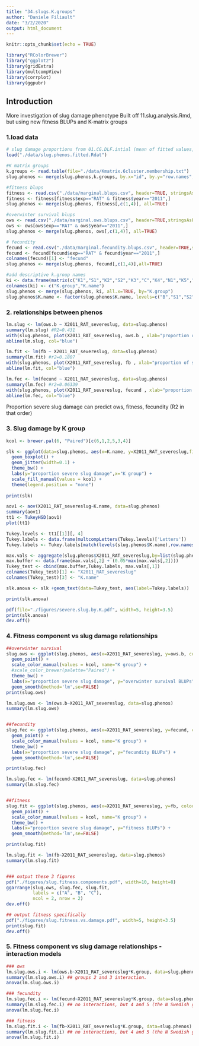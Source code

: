 ```yaml
---
title: "34.slugs.K.groups"
author: "Daniele Filiault"
date: "3/2/2020"
output: html_document
---
```


```r
knitr::opts_chunk$set(echo = TRUE)

library("RColorBrewer")
library("ggplot2")
library(gridExtra)
library(multcompView)
library(corrplot)
library(ggpubr)

```

## Introduction
More investigation of slug damage phenotype
Built off 11.slug.analysis.Rmd, but using new fitness BLUPs and K-matrix groups

### 1.load data
```r
# slug damage proportions from 01.CG.DLF.intial (mean of fitted values, glm, binomial with log link fxn)
load("./data/slug.phenos.fitted.Rdat")

#K matrix groups
k.groups <- read.table(file="./data/Kmatrix.6cluster.membership.txt")
slug.phenos <- merge(slug.phenos,k.groups, by.x="id", by.y="row.names", all=TRUE)

#fitness blups
fitness <- read.csv("./data/marginal.blups.csv", header=TRUE, stringsAsFactors=FALSE)
fitness <- fitness[fitness$exp=="RAT" & fitness$year=="2011",]
slug.phenos <- merge(slug.phenos, fitness[,c(1,4)], all=TRUE)

#overwinter survival blups
ows <- read.csv("./data/marginal.ows.blups.csv", header=TRUE,stringsAsFactors=FALSE)
ows <- ows[ows$exp=="RAT" & ows$year=="2011",]
slug.phenos <- merge(slug.phenos, ows[,c(1,4)], all=TRUE)

# fecundity
fecund <- read.csv("./data/marginal.fecundity.blups.csv", header=TRUE,stringsAsFactors=FALSE)
fecund <- fecund[fecund$exp=="RAT" & fecund$year=="2011",]
colnames(fecund)[1] <- "fecund"
slug.phenos <- merge(slug.phenos, fecund[,c(1,4)],all=TRUE)

#add descriptive k.group names
ki <- data.frame(matrix(c("K1","S1","K2","S2","K3","C","K4","N1","K5","N2","K6","B"),ncol=2,byrow=TRUE))
colnames(ki) <- c("K.group","K.name")
slug.phenos <- merge(slug.phenos, ki, all.x=TRUE, by="K.group")
slug.phenos$K.name <- factor(slug.phenos$K.name, levels=c("B","S1","S2","C","N1","N2"))

```

### 2. relationships between phenos
```r

lm.slug <- lm(ows.b ~ X2011_RAT_severeslug, data=slug.phenos)
summary(lm.slug) #R2=0.431
with(slug.phenos, plot(X2011_RAT_severeslug, ows.b , xlab="proportion of severe slug damage", ylab="overwinter survival"))
abline(lm.slug, col="blue")

lm.fit <- lm(fb ~ X2011_RAT_severeslug, data=slug.phenos)
summary(lm.fit) #r2=0.1807
with(slug.phenos, plot(X2011_RAT_severeslug, fb , xlab="proportion of severe slug damage", ylab="fitness BLUPs RAT 2011"))
abline(lm.fit, col="blue")

lm.fec <- lm(fecund ~ X2011_RAT_severeslug, data=slug.phenos)
summary(lm.fec) #r2=0.06339
with(slug.phenos, plot(X2011_RAT_severeslug, fecund , xlab="proportion of severe slug damage", ylab="fecundity BLUPs RAT 2011"))
abline(lm.fec, col="blue")
```

Proportion severe slug damage can predict ows, fitness, fecundity (R2 in that order)


### 3.  Slug damage by K group
```r
kcol <- brewer.pal(6, "Paired")[c(6,1,2,5,3,4)]

slk <- ggplot(data=slug.phenos, aes(x=K.name, y=X2011_RAT_severeslug,fill=K.name)) +
  geom_boxplot() +
  geom_jitter(width=0.1) +
  theme_bw() +
  labs(y="proportion severe slug damage",x="K group") +
  scale_fill_manual(values = kcol) +
  theme(legend.position = "none")
  
print(slk)


```

```r

aov1 <- aov(X2011_RAT_severeslug~K.name, data=slug.phenos)
summary(aov1)
tt1 <- TukeyHSD(aov1)
plot(tt1)

Tukey.levels <- tt1[[1]][, 4]
Tukey.labels <- data.frame(multcompLetters(Tukey.levels)['Letters'])
Tukey.labels <- Tukey.labels[match(levels(slug.phenos$K.name),row.names(Tukey.labels)),]

max.vals <- aggregate(slug.phenos$X2011_RAT_severeslug,by=list(slug.phenos$K.name), max)
max.buffer <- data.frame(max.vals[,2] + (0.05*max(max.vals[,2])))
Tukey_test <- cbind(max.buffer,Tukey.labels, max.vals[,1])
colnames(Tukey_test)[1] <- "X2011_RAT_severeslug"
colnames(Tukey_test)[3] <- "K.name"

slk.anova <- slk +geom_text(data=Tukey_test, aes(label=Tukey.labels))

print(slk.anova)

pdf(file="./figures/severe.slug.by.K.pdf", width=5, height=3.5) 
print(slk.anova)
dev.off()

```


### 4.  Fitness component vs slug damage relationships

```R

##overwinter survival
slug.ows <- ggplot(slug.phenos, aes(x=X2011_RAT_severeslug, y=ows.b, colour=K.name)) + 
  geom_point() + 
  scale_color_manual(values = kcol, name="K group") +
  #scale_color_brewer(palette="Paired") +
  theme_bw() + 
  labs(x="proportion severe slug damage", y="overwinter survival BLUPs") + 
  geom_smooth(method='lm',se=FALSE)
print(slug.ows)

lm.slug.ows <- lm(ows.b~X2011_RAT_severeslug, data=slug.phenos)
summary(lm.slug.ows)


##fecundity
slug.fec <- ggplot(slug.phenos, aes(x=X2011_RAT_severeslug, y=fecund, colour=K.name)) + 
  geom_point() + 
  scale_color_manual(values = kcol, name="K group") +
  theme_bw() + 
  labs(x="proportion severe slug damage", y="fecundity BLUPs") + 
  geom_smooth(method='lm',se=FALSE)

print(slug.fec)

lm.slug.fec <- lm(fecund~X2011_RAT_severeslug, data=slug.phenos)
summary(lm.slug.fec)


##fitness
slug.fit <- ggplot(slug.phenos, aes(x=X2011_RAT_severeslug, y=fb, colour=K.name)) + 
  geom_point() + 
  scale_color_manual(values = kcol, name="K group") +
  theme_bw() + 
  labs(x="proportion severe slug damage", y="fitness BLUPs") + 
  geom_smooth(method='lm',se=FALSE)

print(slug.fit)

lm.slug.fit <- lm(fb~X2011_RAT_severeslug, data=slug.phenos)
summary(lm.slug.fit)


### output these 3 figures
pdf("./figures/slug.fitness.components.pdf", width=10, height=8)
ggarrange(slug.ows, slug.fec, slug.fit, 
          labels = c("A", "B", "C"),
          ncol = 2, nrow = 2)
dev.off()

## output fitness specifically
pdf("./figures/slug.fitness.vs.damage.pdf", width=5, height=3.5)
print(slug.fit)
dev.off()

```
### 5. Fitness component vs slug damage relationships - interaction models
```R

### ows
lm.slug.ows.i <- lm(ows.b~X2011_RAT_severeslug*K.group, data=slug.phenos)
summary(lm.slug.ows.i) ## groups 2 and 3 interaction.
anova(lm.slug.ows.i)

### fecundity
lm.slug.fec.i <- lm(fecund~X2011_RAT_severeslug*K.group, data=slug.phenos)
summary(lm.slug.fec.i) ## no interactions, but 4 and 5 (the N Swedish groups) are sig different
anova(lm.slug.fec.i)

### fitness
lm.slug.fit.i <- lm(fb~X2011_RAT_severeslug*K.group, data=slug.phenos)
summary(lm.slug.fit.i) ## no interactions, but 4 and 5 (the N Swedish groups) are sig different
anova(lm.slug.fit.i)

```